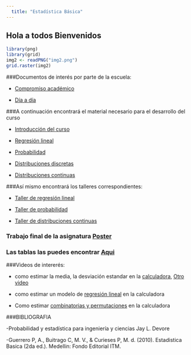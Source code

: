 ```yaml
---
  title: "Estadística Básica"
---
```


## Hola a todos Bienvenidos 


```r
library(png)
library(grid)
img2 <- readPNG("img2.png")
grid.raster(img2)
```

###Documentos de interés por parte de la escuela:

- [Compromiso académico](https://github.com/estadisticaITM/repositorioprueba/blob/master/compromiso.pdf)

- [Día a día](https://github.com/estadisticaITM/repositorioprueba/blob/master/DIA-%20DIA_ESTADISTICA_BASICA_2017-2oficial%20adriana%20guerrero.pdf)


###A continuación encontrará el material necesario para el desarrollo del curso

- [Introducción del curso](https://github.com/estadisticaITM/repositorioprueba/blob/master/Presentaci%C3%B3n%20del%20curso%20estad%C3%ADstica%20basica2.pdf)

- [Regresión lineal](https://github.com/estadisticaITM/repositorioprueba/blob/master/Regresi%C3%B3n%20lineal.pdf)

- [Probabilidad](https://github.com/estadisticaITM/repositoriodeprueba/blob/master/Probabilidad.pdf)

- [Distribuciones discretas](https://github.com/estadisticaITM/repositoriodeprueba/blob/master/ITM_VAD_EBX.pdf)

- [Distribuciones continuas](https://github.com/estadisticaITM/repositoriodeprueba/blob/master/FUNCIONES%20DE%20DISTRIBUCI%C3%93N%20DE%20PROBABILIDAD%20CONTINUAS.pdf)


###Así mismo encontrará los talleres correspondientes:


- [Taller de regresión lineal](https://github.com/estadisticaITM/repositoriodeprueba/blob/master/taller%20de%20regresi%C3%B3n%20lineal%20simple.pdf)

- [Taller de probabilidad](https://github.com/estadisticaITM/repositoriodeprueba/blob/master/taller%20de%20probabilidad.pdf)

- [Taller de distribuciones continuas](https://github.com/estadisticaITM/repositoriodeprueba/blob/master/taller%20de%20distribuciones%20continuas.pdf)

### Trabajo final de la asignatura [Poster](https://github.com/estadisticaITM/repositoriodeprueba/blob/master/Poster%20de%20estad%C3%ADstica%20descriptiva.pdf)


### Las tablas las puedes encontrar [Aqui](https://github.com/estadisticaITM/repositoriodeprueba/blob/master/tabla%20de%20diferentes%20probabilidades.pdf)

###Videos de intererés:

- como estimar la media, la desviación estandar en la [calculadora](https://www.youtube.com/watch?v=4eXrcn6QLgs), [Otro video](https://www.youtube.com/watch?v=6jqoucoas8Y)

- como estimar un modelo de [regresión lineal](https://www.youtube.com/watch?v=4_WO31Dapv0) en la calculadora

- Como estimar [combinatorias y permutaciones](https://www.youtube.com/watch?v=q0TNGY2xMrM) en la calculadora





###BIBLIOGRAFIA



-Probabilidad y estadística para ingeniería y ciencias Jay L. Devore

-Guerrero P, A., Buitrago C, M. V., & Curieses P, M. d. (2010). Estadistica Basica (2da ed.). Medellin: Fondo Editorial ITM.


